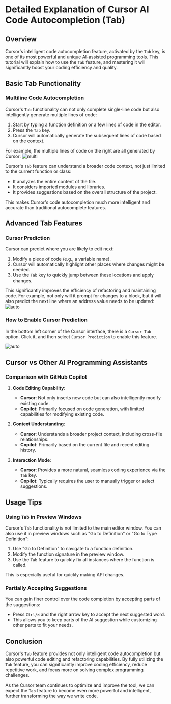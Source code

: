 # Detailed Explanation of Cursor AI Code Autocompletion (Tab)

## Overview

Cursor's intelligent code autocompletion feature, activated by the `Tab` key, is one of its most powerful and unique AI-assisted programming tools. This tutorial will explain how to use the `Tab` feature, and mastering it will significantly boost your coding efficiency and quality.

## Basic Tab Functionality

### Multiline Code Autocompletion

Cursor's `Tab` functionality can not only complete single-line code but also intelligently generate multiple lines of code:

1. Start by typing a function definition or a few lines of code in the editor.
2. Press the `Tab` key.
3. Cursor will automatically generate the subsequent lines of code based on the context.

For example, the multiple lines of code on the right are all generated by Cursor:
![multi](/multi.png)

Cursor's `Tab` feature can understand a broader code context, not just limited to the current function or class:

- It analyzes the entire content of the file.
- It considers imported modules and libraries.
- It provides suggestions based on the overall structure of the project.

This makes Cursor's code autocompletion much more intelligent and accurate than traditional autocomplete features.

## Advanced Tab Features

### Cursor Prediction

Cursor can predict where you are likely to edit next:

1. Modify a piece of code (e.g., a variable name).
2. Cursor will automatically highlight other places where changes might be needed.
3. Use the `Tab` key to quickly jump between these locations and apply changes.

This significantly improves the efficiency of refactoring and maintaining code. For example, not only will it prompt for changes to a block, but it will also predict the next line where an address value needs to be updated:
![auto](/predict.jpeg)

### How to Enable Cursor Prediction

In the bottom left corner of the Cursor interface, there is a `Cursor Tab` option. Click it, and then select `Cursor Prediction` to enable this feature.

![auto](/cursor_tab.png)

## Cursor vs Other AI Programming Assistants

### Comparison with GitHub Copilot

1. **Code Editing Capability**:
   - **Cursor**: Not only inserts new code but can also intelligently modify existing code.
   - **Copilot**: Primarily focused on code generation, with limited capabilities for modifying existing code.

2. **Context Understanding**:
   - **Cursor**: Understands a broader project context, including cross-file relationships.
   - **Copilot**: Primarily based on the current file and recent editing history.

3. **Interaction Mode**:
   - **Cursor**: Provides a more natural, seamless coding experience via the `Tab` key.
   - **Copilot**: Typically requires the user to manually trigger or select suggestions.

## Usage Tips

### Using `Tab` in Preview Windows

Cursor's `Tab` functionality is not limited to the main editor window. You can also use it in preview windows such as "Go to Definition" or "Go to Type Definition":

1. Use "Go to Definition" to navigate to a function definition.
2. Modify the function signature in the preview window.
3. Use the `Tab` feature to quickly fix all instances where the function is called.

This is especially useful for quickly making API changes.

### Partially Accepting Suggestions

You can gain finer control over the code completion by accepting parts of the suggestions:

- Press `Ctrl/⌘` and the right arrow key to accept the next suggested word.
- This allows you to keep parts of the AI suggestion while customizing other parts to fit your needs.

## Conclusion

Cursor's `Tab` feature provides not only intelligent code autocompletion but also powerful code editing and refactoring capabilities. By fully utilizing the `Tab` feature, you can significantly improve coding efficiency, reduce repetitive work, and focus more on solving complex programming challenges.

As the Cursor team continues to optimize and improve the tool, we can expect the `Tab` feature to become even more powerful and intelligent, further transforming the way we write code.